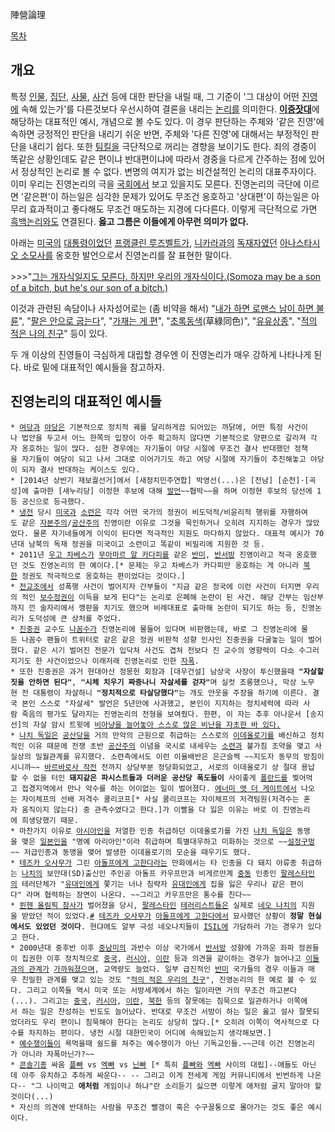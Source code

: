 陣營論理

[[목차]]

== 개요 ==
특정 [[인물]], [[집단]], [[사물]], [[사건]] 등에 대한 판단을 내릴 때, 그 기준이 '그 대상이 어떤 [[진영]]에 속해 있는가'를 다른것보다 우선시하여 결론을 내리는 [[논리]]를 의미한다. '''[[이중잣대]]'''에 해당하는 대표적인 예시, 개념으로 볼 수도 있다. 이 경우 판단하는 주체와 '같은 진영'에 속하면 긍정적인 판단을 내리기 쉬운 반면, 주체와 '다른 진영'에 대해서는 부정적인 판단을 내리기 쉽다. 또한 [[팀킬]]을 극단적으로 꺼리는 경향을 보이기도 한다. 죄의 경중이 똑같은 상황인데도 같은 편이냐 반대편이냐에 따라서 경중을 다르게 간주하는 점에 있어서 정상적인 논리로 볼 수 없다. 변명의 여지가 없는 비건설적인 논리의 대표주자이다. 이미 우리는 진영논리의 극을 [[국회]]에서 보고 있을지도 모른다. 진영논리의 극단에 이르면 '같은편'이 하는일은 심각한 문제가 있어도 무조건 옹호하고 '상대편'이 하는일은 아무리 효과적이고 좋다해도 무조건 매도하는 지경에 다다른다. 이렇게 극단적으로 가면 [[흑백논리]]와도 연결된다. '''옳고 그름은 이들에게 아무런 의미가 없다.'''

아래는 [[미국]]의 [[대통령]]이었던 [[프랭클린 루즈벨트]]가, [[니카라과]]의 [[독재자]]였던 [[아나스타시오 소모사 가르시아|아나스타시오 소모사]]를 옹호한 발언으로서 진영논리를 잘 표현한 말이다.

>>>"[[그 개새끼는 우리 개새끼|그는 개자식일지도 모른다. 하지만 우리의 개자식이다.(Somoza may be a son of a bitch, but he's our son of a bitch.)]]


이것과 관련된 속담이나 사자성어로는 (좀 비약을 해서) "[[내가 하면 로맨스 남이 하면 불륜]]", "[[팔은 안으로 굽는다]]", "[[가재는 게 편]]", "[[초록동색]](草綠同色)", "[[유유상종]]", "[[적의 적은 나의 친구]]" 등이 있다.

두 개 이상의 진영들이 극심하게 대립할 경우엔 이 진영논리가 매우 강하게 나타나게 된다. 바로 밑에 대표적인 예시들을 참고하자.

== 진영논리의 대표적인 예시들 ==
 * [[여당]]과 [[야당]]은 기본적으로 정치적 궤를 달리하게끔 되어있는 까닭에, 어떤 특정 사건이나 법안을 두고서 어느 한쪽의 입장이 아주 확고하지 않다면 기본적으로 양편으로 갈라져 각자 옹호하는 일이 많다. 심한 경우에는 자기들이 야당 시절에 무조건 결사 반대했던 정책을 자기들이 여당이 되고 나서 그대로 이어가기도 하고 여당 시절에 자기들이 추진해놓고 야당이 되자 결사 반대하는 케이스도 있다.
 * [2014년 상반기 재보궐선거]에서 [새정치민주연합] 박영선(...)은 [전남] [순천]·[곡성]에 출마한 [새누리당] 이정현 후보에 대해 [http://news.naver.com/main/read.nhn?mode=LSD&mid=sec&sid1=102&oid=079&aid=0002620273|이런 발언]~~협박~~을 하며 이정현 후보의 당선에 1등 공신으로 등극했다.
 * [[냉전]] 당시 [[미국]]과 [[소련]]은 각각 어떤 국가의 정권이 비도덕적/비윤리적 행위를 자행하여도 같은 [[자본주의]]/[[공산주의]] 진영이란 이유로 그것을 묵인하거나 오히려 지지하는 경우가 많았었다. 물론 자기네들에게 이익이 된다면 적극적인 지원도 마다하지 않았다. 대표적 예시가 70년대 남북의 독재 정권을 미국이고 소련이고 똑같이 비밀리에 지원한 것 등.
 * 2011년 [[우고 차베스]]가 [[무아마르 알 카다피]]를 같은 [[반미]], [[반서방]] 진영이라고 적극 옹호했던 것도 진영논리의 한 예이다.[* 문제는 우고 차베스가 카다피만 옹호하는 게 아니라 [[북한]] 정권도 적극적으로 옹호하는 편이었다는 것이다.]
 * [[전교조]]에서 성폭행 사건이 벌어지자 간부들이 "지금 같은 정국에 이런 사건이 터지면 우리의 적인 [[보수]]정권이 이득을 보게 된다"는 논리로 은폐해 논란이 된 사건. 해당 간부는 임산부까지 낀 술자리에서 깽판을 치기도 했으며 비례대표로 출마해 논란이 되기도 하는 등, 진영논리가 도덕성에 큰 상처를 주었다.
 * [[진중권]] 교수도 [[나꼼수]]가 진영논리에 물들어 있다며 비판했는데, 바로 그 진영논리에 물든 나꼼수 팬들이 트위터로 같은 같은 정권 비판적 성향 인사인 진중권을 다굴놓는 일이 벌어졌다. 같은 시기 벌어진 전문가 입닥쳐 사건도 겹쳐 전보다 진 교수의 영향력이 다소 수그러지기도 한 사건이었으나 이래저래 진영논리로 인한 [[자폭]].
 * 또한 진중권은 과거 현대아산 정몽헌 회장과 [대우건설] 남상국 사장이 투신했을때 '''"자살할 짓을 안하면 된다"''', '''"시체 치우기 짜증나니 자살세를 걷자"'''며 실컷 조롱했으나, 막상 노무현 전 대통령이 자살하니 '''"정치적으로 타살당했다"'''는 개도 안웃을 주장을 하기에 이른다. 결국 본인 스스로 "자살세" 발언은 5년만에 사과했고, 본인이 지지하는 정치세력에 따라 사람 죽음의 평가도 달라지는 진영논리의 전형을 보여줬다. 한편, 이 자는 추후 아나운서 [송지선]의 자살 암시 트윗에 [http://blog.naver.com/ikdominia/40164178743|이따위 비아냥을 늘어놓아 스스로 많은 비난을 자초한 바 있다.]
 * [[나치 독일]]은 [[공산당]]을 거의 만악의 근원으로 취급하는 스스로의 [[이데올로기]]를 배신하고 정치적인 이유 때문에 전쟁 초반 [[공산주의]] 이념을 국시로 내세우는 [[소련]]과 불가침 조약을 맺고 사실상의 밀월관계를 유지했다. 소련측에서도 이런 이율배반은 은근슬쩍 ~~지도자 동무의 방침이시니까~~ [[바르바로사 작전]] 전까지 상당부분 정당화되었고, 서로의 이데올로기 상 절대 용납할 수 없을 터인 '''돼지같은 파시스트들과 더러운 공산당 폭도들이''' 사이좋게 [[폴란드]]를 찢어먹고 접경지역에서 만나 악수를 하는 어이없는 일이 벌어졌다. [[에너미 앳 더 게이트]]에서 나오는 자이체프의 선배 저격수 쿨리코프[* 사실 쿨리코프는 자이체프의 저격팀원(저격수는 혼자 움직이지 않는다) 중 관측수였다고 한다.]가 이빨을 다 잃은 이유는 바로 이 진영논리에 희생당했기 때문.
 * 마찬가지 이유로 [[아시아]]인을 저열한 인종 취급하던 이데올로기를 가진 [[나치 독일]]은 동맹을 맺은 [[일본인]]을 "명예 아리아인"이라 취급하며 특별대우하고 미화하는 것으로 ~~[[설정구멍]]~~ 저급인종과 동맹을 맺어 발생한 이데올로기의 모순을 때우기도 했다.
 * [[테즈카 오사무]]가 그린 [[아돌프에게 고한다]]라는 만화에서는 타 인종을 다 돼지 아류종 취급하는 [[나치]]의 보안대(SD)출신인 주인공 아돌프 카우프만과 비게르만계 [[중동]] 인종인 [[팔레스타인]]의 테러단체가 "[[유대인]]에게 쫓기는 너나 침략자 [[유대인]]에게 집을 잃은 우리나 같은 편이다" 라며 협력하는 장면이 나온다. ~~그리고 카우프만은 통수를 친다~~
 * [[뮌헨 올림픽 참사]]가 벌어졌을 당시, [[팔레스타인]] [[테러리스트]]들은 실제로 [[네오 나치]]의 지원을 받았던 적이 있었다.[http://flager8.egloos.com/2889024 #] [[테즈카 오사무]]가 [[아돌프에게 고한다]]에서 묘사했던 상황이 '''정말 현실에서도 있었던 것이다'''. 현댜에도 알부 극성 네오나치들이 [[ISIL]]에 가담하러 가는 경우가 있다고 한다.
 * 2000년대 중후반 이후 [[중남미]]의 과반수 이상 국가에서 [[반서방]] 성향에 가까운 좌파 정권들이 집권한 이후 정치적으로 [[중국]], [[러시아]], [[이란]] 등과 의견을 같이하는 경우가 늘어나고 [[친중|이들과의 관계가]] [[친러|가까워졌으며]], 교역량도 늘었다. 일부 급진적인 [[반미]] 국가들의 경우 이들과 매우 친밀한 관계를 맺고 있는 것도 "[[적의 적은 나의 친구|적의 적은 우리의 친구]]", 진영논리의 한 예로 볼 수 있다. 그리고 이쪽들 역시 미국 또는 서방세계에서 하는 일이라면 거의 무조건 까고본다(...). 그리고는 [[중국]], [[러시아]], [[이란]], [[북한]] 등의 잘못에는 침묵으로 일관하거나 이쪽에서 하는 일은 찬성하는 빈도도 늘어났다. 반대로 무조건 서방이 하는 일은 옳고 설사 잘못되었더라도 우리 편이니 침묵해야 한다는 논리도 상당히 많다.[* 오히려 이쪽이 역사적으로 다수를 차지하는 편이다. 냉전 시절 대한민국이 어디에 속해있는지 생각해보면.]
 * [[예수쟁이]]들이 욕먹을때 쉴드를 쳐주는 예수쟁이가 아닌 기독교인들.~~근데 이건 진영논리가 아니라 자폭아닌가?~~
 * [[게임기|콘솔]]기종 싸움 [[플빠]] vs [[엑빠]] vs [[닌빠]] [* 특히 [[플빠]]와 [[엑빠]] 사이의 대립]--애들도 아닌데 아주 유치하고 추하게 싸운다-- -- 그리고 이게 전세계 게임 커뮤니티에서 빈번하게 나온다-- "그 나이먹고 '''애처럼''' 게임이나 하냐"란 소리듣기 싫으면 이렇게 애처럼 굴지 말아야 할것이다(...)
 * 자신의 의견에 반대하는 사람을 무조건 빨갱이 혹은 수구꼴통으로 몰아가는 것도 좋은 예시이다.
